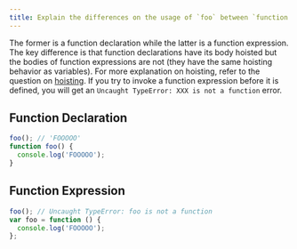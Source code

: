 ```yaml
---
title: Explain the differences on the usage of `foo` between `function foo() {}` and `var foo = function() {}`
---
```


The former is a function declaration while the latter is a function expression. The key difference is that function declarations have its body hoisted but the bodies of function expressions are not (they have the same hoisting behavior as variables). For more explanation on hoisting, refer to the question on [hoisting](/questions/quiz/explain-hoisting). If you try to invoke a function expression before it is defined, you will get an `Uncaught TypeError: XXX is not a function` error.

## Function Declaration

```js
foo(); // 'FOOOOO'
function foo() {
  console.log('FOOOOO');
}
```

## Function Expression

```js
foo(); // Uncaught TypeError: foo is not a function
var foo = function () {
  console.log('FOOOOO');
};
```
